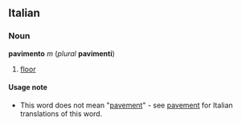 ==Italian==
===Noun===
'''pavimento''' ''m'' (''plural'' '''pavimenti''')

#[[floor]]

====Usage note====
*This word does not mean "[[pavement]]" - see [[pavement]] for Italian translations of this word.